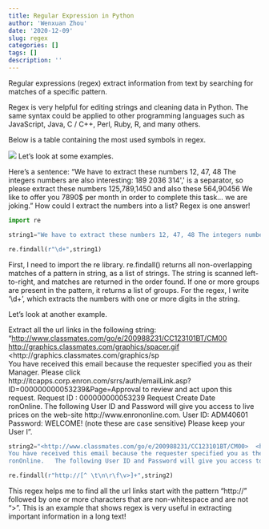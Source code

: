 ```yaml
---
title: Regular Expression in Python
author: 'Wenxuan Zhou'
date: '2020-12-09'
slug: regex
categories: []
tags: []
description: ''
---
```


Regular expressions (regex) extract information from text by searching for matches of a specific pattern.

Regex is very helpful for editing strings and cleaning data in Python. The same syntax could be applied to other programming languages such as JavaScript, Java, C / C++, Perl, Ruby, R, and many others. 

Below is a table containing the most used symbols in regex. 

![](/post/2020-12-09-regex_files/regex.png)
\n
Let's look at some examples. 

Here's a sentence: "We have to extract these numbers 12, 47, 48 The integers numbers are also interesting: 189 2036 314\',\' is a separator, so please extract these numbers 125,789,1450 and also these 564,90456 We like to offer you 7890$ per month in order to complete this task... we are joking." How could I extract the numbers into a list? Regex is one answer!

```python
import re

string1="We have to extract these numbers 12, 47, 48 The integers numbers are also interesting: 189 2036 314\',\' is a separator, so please extract these numbers 125,789,1450 and also these 564,90456 We like to offer you 7890$ per month in order to complete this task... we are joking."

re.findall(r"\d+",string1)
```

First, I need to import the re library. re.findall() returns all non-overlapping matches of a pattern in string, as a list of strings. The string is scanned left-to-right, and matches are returned in the order found. If one or more groups are present in the pattern, it returns a list of groups. For the regex, I write '\\d+', which extracts the numbers with one or more digits in the string. 

Let's look at another example. 

Extract all the url links in the following string: "<http://www.classmates.com/go/e/200988231/CC123101BT/CM00>  <http://graphics.classmates.com/graphics/spacer.gif>  <http://graphics.classmates.com/graphics/sp \
You have received this email because the requester specified you as their Manager. Please click http://itcapps.corp.enron.com/srrs/auth/emailLink.asp?ID=000000000053239&Page=Approval to review and act upon this request.     Request ID          : 000000000053239 Request Create Date\
ronOnline.   The following User ID and Password will give you access to live prices on the web-site http://www.enrononline.com.  User ID: ADM40601 Password: WELCOME!   (note these are case sensitive)    Please keep your User I". 

```python
string2="<http://www.classmates.com/go/e/200988231/CC123101BT/CM00>  <http://graphics.classmates.com/graphics/spacer.gif>  <http://graphics.classmates.com/graphics/sp \
You have received this email because the requester specified you as their Manager. Please click http://itcapps.corp.enron.com/srrs/auth/emailLink.asp?ID=000000000053239&Page=Approval to review and act upon this request.     Request ID          : 000000000053239 Request Create Date\
ronOnline.   The following User ID and Password will give you access to live prices on the web-site http://www.enrononline.com.  User ID: ADM40601 Password: WELCOME!   (note these are case sensitive)    Please keep your User I"

re.findall(r"http://[^ \t\n\r\f\v>]+",string2)
```
This regex helps me to find all the url links start with the pattern "http://" followed by one or more characters that are non-whitespace and are not ">". This is an example that shows regex is very useful in extracting important information in a long text!
